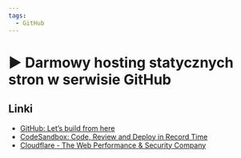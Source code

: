 ```yaml
---
tags:
  - GitHub
---
```



# ▶️ Darmowy hosting statycznych stron w serwisie GitHub

<YouTubePlayer videoId="psNcN3Z3qUE" />

## Linki

- [GitHub: Let’s build from here](https://github.com/)
- [CodeSandbox: Code, Review and Deploy in Record Time](https://codesandbox.io/)
- [Cloudflare - The Web Performance & Security Company](https://www.cloudflare.com/)
